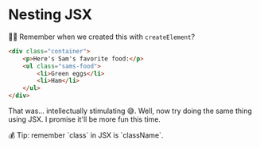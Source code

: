 # Nesting JSX

<EpicVideo url="https://www.epicreact.dev/workshops/react-fundamentals/nesting-jsx" />

👨‍💼 Remember when we created this with `createElement`?

```html
<div class="container">
	<p>Here's Sam's favorite food:</p>
	<ul class="sams-food">
		<li>Green eggs</li>
		<li>Ham</li>
	</ul>
</div>
```

That was... intellectually stimulating 😅. Well, now try doing the same thing
using JSX. I promise it'll be more fun this time.

<callout-info class="aside">
	💰 Tip: remember `class` in JSX is `className`.
</callout-info>
